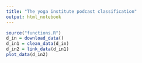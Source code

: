 ```yaml
---
title: "The yoga institute podcast classification"
output: html_notebook
---
```



```r
source("functions.R")
d_in = download_data()
d_in1 = clean_data(d_in)
d_in2 = link_data(d_in1)
plot_data(d_in2)

```

